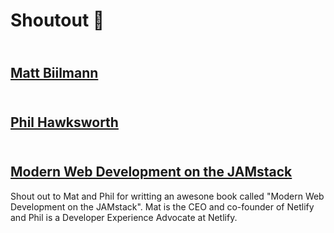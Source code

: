 
# Shoutout 🎉

<Appear>
  <a href="https://twitter.com/biilmann">
    <h2>
      <MatBiilmann />
      <br />
      Matt Biilmann
    </h2>
  </a>

  <a href="https://twitter.com/philhawksworth">
    <h2>
      <PhilHawksworth />
      <br />
      Phil Hawksworth
    </h2>
  </a>

  <a href="https://www.netlify.com/pdf/oreilly-modern-web-development-on-the-jamstack.pdf">
    <h2>
      <Book />
      <br />
      Modern Web Development on the JAMstack
    </h2>
  </a>
</Appear>

<Notes>
  Shout out to Mat and Phil for writting an awesone book called 
  "Modern Web Development on the JAMstack". Mat is the CEO and
  co-founder of Netlify and Phil is a Developer Experience
  Advocate at Netlify.
</Notes>

